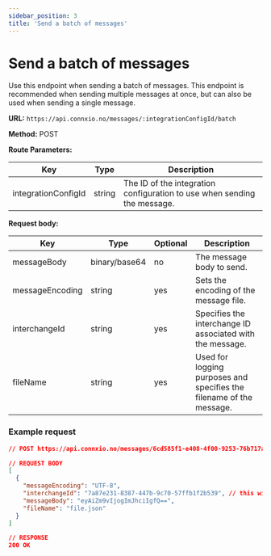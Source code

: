 ```yaml
---
sidebar_position: 3
title: 'Send a batch of messages'
---
```


# Send a batch of messages

Use this endpoint when sending a batch of messages. This endpoint is recommended when sending multiple messages at once, but can also be used when sending a single message.

**URL:** `https://api.connxio.no/messages/:integrationConfigId/batch`

**Method:** <span class="method post">POST</span>

**Route Parameters:**

| Key        | Type   | Description |
| ---------- | ------ | ----------- |
| integrationConfigId | string | The ID of the integration configuration to use when sending the message. |

**Request body:** 

| Key        | Type   | Optional | Description |
| ---------- | ------ | -------- | ----------- |
| messageBody | binary/base64 | no | The message body to send. |
| messageEncoding | string | yes | Sets the encoding of the message file. |
| interchangeId | string | yes | Specifies the interchange ID associated with the message. |
| fileName | string | yes | Used for logging purposes and specifies the filename of the message. |

### **Example request**

```json
// POST https://api.connxio.no/messages/6cd585f1-e408-4f00-9253-76b717ab12de

// REQUEST BODY
[
  {
    "messageEncoding": "UTF-8",
    "interchangeId": "7a87e231-8387-447b-9c70-57ffb1f2b539", // this will be generated automatically if not specified
    "messageBody": "eyAiZm9vIjogImJhciIgfQ==",
    "fileName": "file.json"
  }
]

// RESPONSE
200 OK
```
